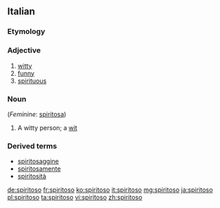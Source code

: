 ==Italian==

===Etymology===
{{suffix|spirito|oso|lang=it}}

===Adjective===
{{it-adj|spiritos}}

# [[witty]]
# [[funny]]
# [[spirituous]]

===Noun===
{{it-noun|spiritos|m|o|i}} (''Feminine'': [[spiritosa]])

# A witty person; a [[wit]]

===Derived terms===
* [[spiritosaggine]]
* [[spiritosamente]]
* [[spiritosità]]

[[de:spiritoso]]
[[fr:spiritoso]]
[[ko:spiritoso]]
[[it:spiritoso]]
[[mg:spiritoso]]
[[ja:spiritoso]]
[[pl:spiritoso]]
[[ta:spiritoso]]
[[vi:spiritoso]]
[[zh:spiritoso]]